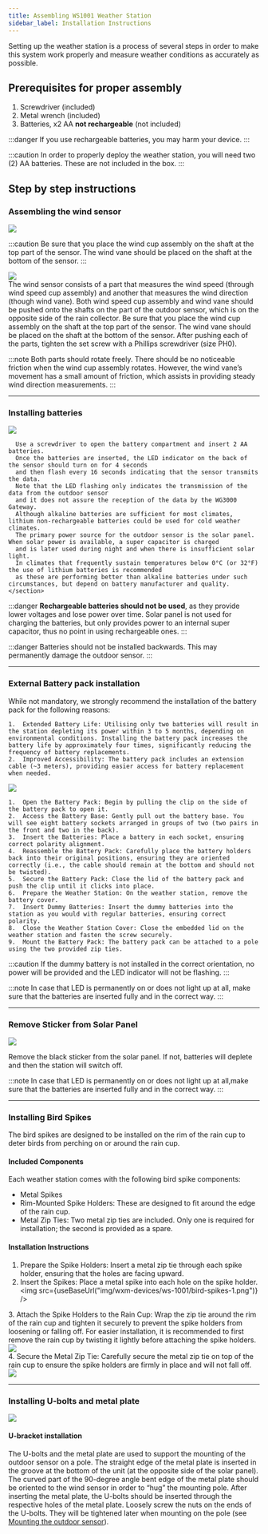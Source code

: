 ```yaml
---
title: Assembling WS1001 Weather Station
sidebar_label: Installation Instructions
---
```



Setting up the weather station is a process of several steps in order to make this system work properly
and measure weather conditions as accurately as possible.

## Prerequisites for proper assembly

1. Screwdriver (included)
1. Metal wrench (included)
1. Batteries, x2 AA  **not rechargeable**  (not included)

:::danger 
If you use rechargeable batteries, you may harm your device.
:::

:::caution
In order to properly deploy the weather station, you will need two (2) AA batteries. These are not included in the box.
:::

## Step by step instructions

### Assembling the wind sensor

<div class="explanation">
  <img src={useBaseUrl("img/wxm-devices/m5/ws1000-wind-vane-cap-correct-false-position.svg")} />

:::caution
Be sure that you place the wind cup assembly on the shaft at the top part of the sensor. The wind vane should be placed on the shaft at the bottom of the sensor.
:::
</div>

<div class="control">
  <img src={useBaseUrl("img/wxm-devices/m5/ws1000-wind-vane-assembly.svg")} />
</div>
The wind sensor consists of a part that measures the wind speed (through wind speed cup assembly)
and another that measures the wind direction (though wind vane).
Both wind speed cup assembly and wind vane should be pushed onto the shafts on the part of the outdoor sensor,
which is on the opposite side of the rain collector. Be sure that you place the wind cup assembly on the shaft at the top part of the sensor.
The wind vane should be placed on the shaft at the bottom of the sensor.
After pushing each of the parts, tighten the set screw with a Phillips screwdriver (size PH0).

:::note
Both parts should rotate freely. There should be no noticeable friction when the wind cup assembly rotates.
However, the wind vane’s movement has a small amount of friction, which assists in providing steady wind direction measurements.
:::

<hr/>

### Installing batteries

<div class="explanation">
    <img src={useBaseUrl("img/wxm-devices/m5/battery-installation.svg")} />
    <section>

      Use a screwdriver to open the battery compartment and insert 2 AA batteries.
      Once the batteries are inserted, the LED indicator on the back of the sensor should turn on for 4 seconds
      and then flash every 16 seconds indicating that the sensor transmits the data.
      Note that the LED flashing only indicates the transmission of the data from the outdoor sensor
      and it does not assure the reception of the data by the WG3000 Gateway.
      Although alkaline batteries are sufficient for most climates, lithium non-rechargeable batteries could be used for cold weather climates.
      The primary power source for the outdoor sensor is the solar panel. When solar power is available, a super capacitor is charged
      and is later used during night and when there is insufficient solar light.
      In climates that frequently sustain temperatures below 0°C (or 32°F) the use of lithium batteries is recommended
      as these are performing better than alkaline batteries under such circumstances, but depend on battery manufacturer and quality.
    </section>
</div>

:::danger
**Rechargeable batteries should not be used**, as they provide lower voltages and lose power over time.
Solar panel is not used for charging the batteries, but only provides power to an internal super capacitor,
thus no point in using rechargeable ones.
:::
  
:::danger
Batteries should not be installed backwards. This may permanently damage the outdoor sensor.
:::
<hr/>

### External Battery pack installation

While not mandatory, we strongly recommend the installation of the battery pack for the following reasons:

	1.	Extended Battery Life: Utilising only two batteries will result in the station depleting its power within 3 to 5 months, depending on environmental conditions. Installing the battery pack increases the battery life by approximately four times, significantly reducing the frequency of battery replacements.
	2.	Improved Accessibility: The battery pack includes an extension cable (~3 meters), providing easier access for battery replacement when needed.

<div class="control">
  <img src={useBaseUrl("/img/wxm-devices/ws-1001/battery-pack.png")} />
</div>

	1.	Open the Battery Pack: Begin by pulling the clip on the side of the battery pack to open it.
	2.	Access the Battery Base: Gently pull out the battery base. You will see eight battery sockets arranged in groups of two (two pairs in the front and two in the back).
	3.	Insert the Batteries: Place a battery in each socket, ensuring correct polarity alignment.
	4.	Reassemble the Battery Pack: Carefully place the battery holders back into their original positions, ensuring they are oriented correctly (i.e., the cable should remain at the bottom and should not be twisted).
	5.	Secure the Battery Pack: Close the lid of the battery pack and push the clip until it clicks into place.
	6.	Prepare the Weather Station: On the weather station, remove the battery cover.
	7.	Insert Dummy Batteries: Insert the dummy batteries into the station as you would with regular batteries, ensuring correct polarity.
	8.	Close the Weather Station Cover: Close the embedded lid on the weather station and fasten the screw securely.
	9.	Mount the Battery Pack: The battery pack can be attached to a pole using the two provided zip ties.


:::caution
If the dummy battery is not installed in the correct orientation, no power will be provided and the LED indicator will not be flashing.
:::

:::note
In case that LED is permanently on or does not light up at all,
make sure that the batteries are inserted fully and in the correct way.
:::

<hr/>

### Remove Sticker from Solar Panel

<div class="explanation">
  <img src={useBaseUrl("img/wxm-devices/m5/remove-sticker.svg")} />
<div>
  <p>
    Remove the black sticker from the solar panel. If not, batteries will deplete and then the station will switch off.
  </p>

:::note
In case that LED is permanently on or does not light up at all,make sure that the batteries are inserted fully and in the correct way.
:::
</div>
</div>

<hr/>

### Installing Bird Spikes
The bird spikes are designed to be installed on the rim of the rain cup to deter birds from perching on or around 
the rain cup. 

#### Included Components

Each weather station comes with the following bird spike components:

-	Metal Spikes
-	Rim-Mounted Spike Holders: These are designed to fit around the edge of the rain cup.
-	Metal Zip Ties: Two metal zip ties are included. Only one is required for installation; the second is provided as a spare.


#### Installation Instructions

  1.	Prepare the Spike Holders: Insert a metal zip tie through each spike holder, ensuring that the holes are facing upward.
  2.	Insert the Spikes: Place a metal spike into each hole on the spike holder.
	<div class="control">
  <img src={useBaseUrl("img/wxm-devices/ws-1001/bird-spikes-1.png")} />
</div>
  3.	Attach the Spike Holders to the Rain Cup: Wrap the zip tie around the rim of the rain cup and tighten it securely to prevent the spike holders from loosening or falling off. For easier installation,
  it is recommended to first remove the rain cup by twisting it lightly before attaching the spike holders.
  <div class="control">
  <img src={useBaseUrl("img/wxm-devices/ws-1001/bird-spikes-2.png")} />
</div>
	4.	Secure the Metal Zip Tie: Carefully secure the metal zip tie on top of the rain cup to ensure the spike holders are firmly in place and will not fall off.
<div class="control">
  <img src={useBaseUrl("img/wxm-devices/ws-1001/bird-spikes-3.png")} />
</div>


<hr/>

### Installing U-bolts and metal plate

<div class="control">
  <img src={useBaseUrl("img/wxm-devices/m5/u-bracket-installation.svg")} />
</div>

#### U-bracket installation

The U-bolts and the metal plate are used to support the mounting of the outdoor sensor on a pole.
The straight edge of the metal plate is inserted in the groove at the bottom of the unit (at the opposite side of the solar panel).
The curved part of the 90-degree angle bent edge of the metal plate should be oriented to the wind sensor in order to “hug” the mounting pole.
After inserting the metal plate, the U-bolts should be inserted through the respective holes of the metal plate.
Loosely screw the nuts on the ends of the U-bolts. They will be tightened later when mounting on the pole (see [Mounting the outdoor sensor](/wxm-devices/m5/install-weather-station#mounting-the-outdoor-sensor)).